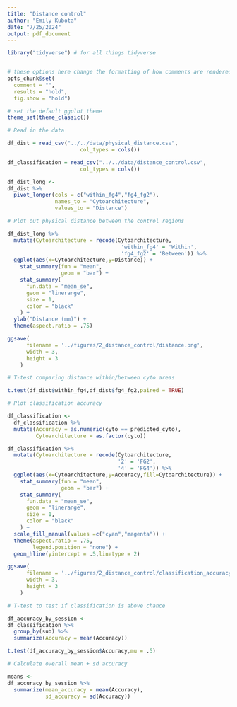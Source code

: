 ```yaml
---
title: "Distance control"
author: "Emily Kubota"
date: "7/25/2024"
output: pdf_document
---
```


```r
library("tidyverse") # for all things tidyverse


# these options here change the formatting of how comments are rendered
opts_chunk$set(
  comment = "",
  results = "hold",
  fig.show = "hold")

# set the default ggplot theme 
theme_set(theme_classic())


```

```r
# Read in the data 

df_dist = read_csv("../../data/physical_distance.csv",
                       col_types = cols())

df_classification = read_csv("../../data/distance_control.csv",
                       col_types = cols())

```

```r
df_dist_long <-
df_dist %>% 
  pivot_longer(cols = c("within_fg4","fg4_fg2"), 
               names_to = "Cytoarchitecture",
               values_to = "Distance")
```

```r
# Plot out physical distance between the control regions 

df_dist_long %>% 
  mutate(Cytoarchitecture = recode(Cytoarchitecture,
                                    'within_fg4' = 'Within',
                                    'fg4_fg2' = 'Between')) %>% 
  ggplot(aes(x=Cytoarchitecture,y=Distance)) +
    stat_summary(fun = "mean",
                 geom = "bar") +
    stat_summary(
      fun.data = "mean_se",
      geom = "linerange",
      size = 1,
      color = "black"
    ) +
  ylab("Distance (mm)") +
  theme(aspect.ratio = .75)

ggsave(
      filename = '../figures/2_distance_control/distance.png',
      width = 3,
      height = 3
    )
```
```r
# T-test comparing distance within/between cyto areas 

t.test(df_dist$within_fg4,df_dist$fg4_fg2,paired = TRUE)
```

```r
# Plot classification accuracy 

df_classification <-
  df_classification %>% 
  mutate(Accuracy = as.numeric(cyto == predicted_cyto),
         Cytoarchitecture = as.factor(cyto))

df_classification %>% 
  mutate(Cytoarchitecture = recode(Cytoarchitecture,
                                   '2' = 'FG2',
                                   '4' = 'FG4')) %>% 
  ggplot(aes(x=Cytoarchitecture,y=Accuracy,fill=Cytoarchitecture)) +
    stat_summary(fun = "mean",
                 geom = "bar") +
    stat_summary(
      fun.data = "mean_se",
      geom = "linerange",
      size = 1,
      color = "black"
    ) +
  scale_fill_manual(values =c("cyan","magenta")) +
  theme(aspect.ratio = .75,
        legend.position = "none") +
  geom_hline(yintercept = .5,linetype = 2)

ggsave(
      filename = '../figures/2_distance_control/classification_accuracy.png',
      width = 3,
      height = 3
    )
```

```r
# T-test to test if classification is above chance

df_accuracy_by_session <-
df_classification %>% 
  group_by(sub) %>% 
  summarize(Accuracy = mean(Accuracy))

t.test(df_accuracy_by_session$Accuracy,mu = .5)
```

```r
# Calculate overall mean + sd accuracy 

means <-
df_accuracy_by_session %>% 
  summarize(mean_accuracy = mean(Accuracy),
            sd_accuracy = sd(Accuracy))
```


